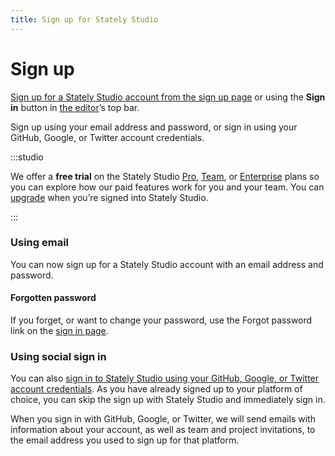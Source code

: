 ```yaml
---
title: Sign up for Stately Studio
---
```


# Sign up

[Sign up for a Stately Studio account from the sign up page](https://stately.ai/registry/login) or using the **Sign in** button in [the editor](https://stately.ai/editor)’s top bar.

Sign up using your email address and password, or sign in using your GitHub, Google, or Twitter account credentials.

:::studio

We offer a **free trial** on the Stately Studio [Pro](studio-pro-plan.mdx), [Team](studio-team-plan.mdx), or [Enterprise](studio-enterprise-plan.mdx) plans so you can explore how our paid features work for you and your team. You can [upgrade](/upgrade.mdx) when you’re signed into Stately Studio.

:::

### Using email

You can now sign up for a Stately Studio account with an email address and password.

#### Forgotten password

If you forget, or want to change your password, use the Forgot password link on the [sign in page](https://stately.ai/registry/login).

### Using social sign in

You can also [sign in to Stately Studio using your GitHub, Google, or Twitter account credentials](https://stately.ai/registry/login). As you have already signed up to your platform of choice, you can skip the sign up with Stately Studio and immediately sign in.

When you sign in with GitHub, Google, or Twitter, we will send emails with information about your account, as well as team and project invitations, to the email address you used to sign up for that platform.
